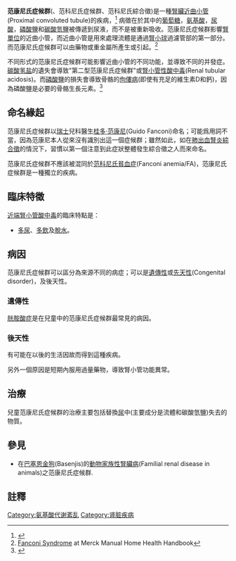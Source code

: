 {{noteTA
|T=zh-hant:范康尼氏症候群; zh-hans:范科尼氏综合征
|G1=Fanconi syndrome
}}
{{distinguish|范科尼氏貧血症}}
{{Medical}}
{{Infobox disease 
 | Name            = 范康尼氏症候群<br>({{lang|en|Fanconi syndrome}})
 | Image           = 
 | Caption         = 
 | DiseasesDB      = 11687 
 | ICD10           = {{ICD10|E|72|0|e|70}} 
 | ICD9            = {{ICD9|270.0}} 
 | ICDO            = 
 | OMIM            = 
 | MedlinePlus     = 000333
 | eMedicineSubj   = ped 
 | eMedicineTopic  = 756 
 | MeshID          = D005198 
}}

'''范康尼氏症候群'''({{lang|en|Fanconi syndrome}}、范科尼氏症候群、范科尼氏綜合徵)是一種[[腎臟|腎臟]][[近曲小管|近曲小管]](Proximal convoluted tubule)的疾病，<ref>{{DorlandsDict|nine/000952604|Fanconi syndrome}}</ref> 病徵在於其中的[[葡萄糖|葡萄糖]]，[[氨基酸|氨基酸]]，[[尿酸|尿酸]]，[[磷酸鹽|磷酸鹽]]和[[碳酸氫鹽|碳酸氫鹽]]被傳遞到尿液，而不是被重新吸收。范康尼氏症候群影響[[腎單位|腎單位]]的近曲小管，而近曲小管是用來處理流體是通過[[腎小球|腎小球]]過濾管部的第一部分。而范康尼氏症候群可以由藥物或重金屬所產生或引起。<ref>[http://www.merckmanuals.com/home/kidney_and_urinary_tract_disorders/tubular_and_cystic_kidney_disorders/fanconi_syndrome.html Fanconi Syndrome] at Merck Manual Home Health Handbook</ref>

不同形式的范康尼氏症候群可能影響近曲小管的不同功能，並導致不同的并發症。[[碳酸氢盐|碳酸氢盐]]的遺失會導致"第二型范康尼氏症候群"或[[腎小管性酸中毒|腎小管性酸中毒]](Renal tubular acidosis)。而[[磷酸鹽|磷酸鹽]]的損失會導致骨骼的[[佝僂病|佝僂病]](即使有充足的維生素D和鈣)，因為磷酸鹽是必要的骨骼生長元素。<ref>{{cite journal |author=Magen D, Berger L, Coady MJ, ''et al.'' |title=A loss-of-function mutation in NaPi-IIa and renal Fanconi's syndrome |journal=N. Engl. J. Med. |volume=362 |issue=12 |pages=1102–9 |date=March 2010 |pmid=20335586 |doi=10.1056/NEJMoa0905647 }}</ref>

==命名緣起==
范康尼氏症候群以[[瑞士|瑞士]]兒科醫生[[桂多·范康尼|桂多·范康尼]](Guido Fanconi)命名；可能爲用詞不當，因為范康尼本人從來沒有識別出這一個症候群；雖然如此，如在[[肺出血腎炎綜合徵|肺出血腎炎綜合徵]]的情況下，習慣以第一個注意到此症狀整體發生綜合徵之人而來命名。 

范康尼氏症候群不應該被混同於[[范科尼氏貧血症|范科尼氏貧血症]](Fanconi anemia/FA)，范康尼氏症候群是一種獨立的疾病。

==臨床特徵==
{{Main|腎小管酸中毒}}

[[近端腎小管酸中毒|近端腎小管酸中毒]]的臨床特點是：
*[[多尿症|多尿]]、[[多渴症|多飲]]及[[脫水|脫水]]。
<!--* [[X-linked_hypophosphatemia|Hypophosphatemic rickets]] (in children) and [[osteomalacia|osteomalacia]] (in adults)
* [[Growth_failure|Growth failure]]
* [[Acidosis|Acidosis]]
* [[Hypokalemia|Hypokalemia]]
* [[Hyperchloremia|Hyperchloremia]]

Other features of the generalized proximal tubular dysfunction of the Fanconi syndrome are:
* [[Hypophosphatemia|Hypophosphatemia]]/[[phosphaturia|phosphaturia]]
* [[Glycosuria|Glycosuria]]
* [[Proteinuria|Proteinuria]]/aminoaciduria
* [[Hyperuricosuria|Hyperuricosuria]]-->

==病因==
{{seealso|腎功能|腎生理學}}
<!--
In contrast to [[Hartnup_disease|Hartnup disease]] and related tubular conditions, Fanconi syndrome affects the transport of many different substances, so is not considered to be a defect in a specific channel, but a more general defect in the function of the proximal tubules.<ref name="urlFanconi Syndrome: eMedicine Pediatrics: General Medicine">{{EMedicine|article|981774|Fanconi Syndrome}}</ref>-->

范康尼氏症候群可以區分為來源不同的病症；可以是[[继承|遺傳性]]或[[先天性障礙|先天性]](Congenital disorder)，及後天性。

===遺傳性===
[[胱胺酸症|胱胺酸症]]是在兒童中的范康尼氏症候群最常見的病因。
<!--
Other recognised causes are [[Wilson's_disease|Wilson's disease]] (a genetically inherited condition of copper metabolism), [[Lowe_syndrome|Lowe syndrome]], [[tyrosinemia|tyrosinemia]] (type I),<ref name="pmid19156444">{{cite journal |author=Cochat P |title=Nephrolithiasis related to inborn metabolic diseases |journal=Pediatr. Nephrol. |volume=25 |issue=3 |pages=415–424 |date=March 2010 |pmid=19156444 |doi=10.1007/s00467-008-1085-6 |pmc=2810370 |author-separator=, |author2=Pichault V |author3=Bacchetta J |display-authors=3 |last4=Dubourg |first4=Laurence |last5=Sabot |first5=Jean-François |last6=Saban |first6=Christine |last7=Daudon |first7=Michel |last8=Liutkus |first8=Aurélia}}</ref> [[galactosemia|galactosemia]], [[glycogen_storage_diseases|glycogen storage diseases]], and [[hereditary_fructose_intolerance|hereditary fructose intolerance]].

Two forms, [[Dent's_disease|Dent's disease]] and [[Lowe_syndrome|Lowe syndrome]], are [[X_linked|X linked]].<ref name="pmid17494094">{{cite journal |author=Vilasi A |title=Combined proteomic and metabonomic studies in three genetic forms of the renal Fanconi syndrome |journal=Am. J. Physiol. Renal Physiol. |volume=293 |issue=2 |pages=F456–F467 |date=August 2007 |pmid=17494094 |doi=10.1152/ajprenal.00095.2007 |url=http://ajprenal.physiology.org/cgi/pmidlookup?view=long&pmid=17494094 |author-separator=, |author2=Cutillas PR |author3=Maher AD |display-authors=3 |last4=Zirah |first4=S. F. M. |last5=Capasso |first5=G. |last6=Norden |first6=A. W. G. |last7=Holmes |first7=E. |last8=Nicholson |first8=J. K. |last9=Unwin |first9=R. J. }}{{Dead link|date=2019年5月 |bot=InternetArchiveBot |fix-attempted=yes }}</ref>-->

===後天性===
有可能在以後的生活因故而得到這種疾病。

另外一個原因是短期內服用過量藥物，導致腎小管功能異常。
<!--
Causes include ingesting expired [[tetracyclines|tetracyclines]], and as a side effect of [[tenofovir|tenofovir]] in cases of pre-existing renal impairment.<ref>
[http://www.accessdata.fda.gov/drugsatfda_docs/label/2008/021356s026lbl.pdf Viread Label Information], [[Food_and_Drug_Administration_(United_States)|U.S. Food and Drug Administration]] (FDA)), 2008-04-11
</ref><ref>[http://www.hivandhepatitis.com/recent/2008/101408_c.html Tenofovir (Viread) Associated with Mild Kidney Function Impairment, but not Clinically Relevant Renal Disease], hivandhepatitis.com, 2008-10-14</ref> In the HIV population, Fanconi syndrome can develop secondary to the use of an [[antiretroviral|antiretroviral]] regimen containing [[tenofovir|tenofovir]] and [[didanosine|didanosine]].<ref>{{cite journal |author=Irizarry-Alvarado JM, Dwyer JP, Brumble LM, Alvarez S, Mendez JC |title=Proximal tubular dysfunction associated with tenofovir and didanosine causing Fanconi syndrome and diabetes insipidus: a report of 3 cases |journal=AIDS Read |volume=19 |issue=3 |pages=114–21 |date=March 2009 |pmid=19334328 |url=http://theaidsreader.consultantlive.com/display/article/1145619/1386653 }}{{Dead link|date=2019年5月 |bot=InternetArchiveBot |fix-attempted=yes }}</ref>
[[Lead_poisoning|Lead poisoning]] also leads to Fanconi syndrome.<ref name="pmid15722646">{{cite journal |author=Barbier O, Jacquillet G, Tauc M, Cougnon M, Poujeol P |title=Effect of heavy metals on, and handling by, the kidney |journal=Nephron Physiol |volume=99 |issue=4 |pages=p105–p110 |year=2005 |pmid=15722646 |doi=10.1159/000083981 |url=http://content.karger.com/produktedb/produkte.asp?typ=pdf&file=NEP2005099004105}}</ref>

[[Multiple_myeloma|Multiple myeloma]] or [[monoclonal_gammopathy_of_undetermined_significance|monoclonal gammopathy of undetermined significance]] can also cause the condition.<ref name="pmid17329920">{{cite journal |author=Hashimoto T |title=Acquired fanconi syndrome with osteomalacia secondary to monoclonal gammopathy of undetermined significance |journal=Intern. Med. |volume=46 |issue=5 |pages=241–245 |year=2007 |pmid=17329920 |doi= 10.2169/internalmedicine.46.1882|url=http://joi.jlc.jst.go.jp/JST.JSTAGE/internalmedicine/46.1882?from=PubMed |format= – <sup>[http://scholar.google.co.uk/scholar?hl=en&lr=&q=intitle%3AAcquired+fanconi+syndrome+with+osteomalacia+secondary+to+monoclonal+gammopathy+of+undetermined+significance&as_publication=Intern.+Med.&as_ylo=2007&as_yhi=2007&btnG=Search Scholar search]</sup> |author-separator=, |author2=Arakawa K |author3=Ohta Y |display-authors=3 |last4=Suehiro |first4=Takaichi |last5=Uesugi |first5=Noriko |last6=Nakayama |first6=Masaru |last7=Tsuchihashi |first7=Takuya}} {{Dead link|date=April 2009}}</ref>-->

==治療==
兒童范康尼氏症候群的治療主要包括替換[[尿|尿]]中(主要成分是流體和碳酸氫鹽)失去的物質。

==參見==
*在[[巴塞恩金狗|巴塞恩金狗]](Basenjis)的[[動物家族性腎臟病|動物家族性腎臟病]](Familial renal disease in animals)之范康尼氏症候群.

==註釋==
{{Reflist|2}}
 
{{Amino acid metabolic pathology}}
{{Nephrology}}

[[Category:氨基酸代谢紊乱|Category:氨基酸代谢紊乱]]
[[Category:肾脏疾病|Category:肾脏疾病]]